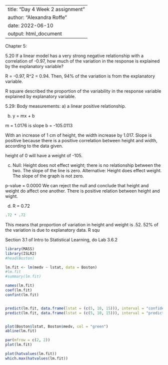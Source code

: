 
---
title: "Day 4 Week 2 assignment"
author: "Alexandra Roffe"
date: 2022-06-10
output: html_document
---
Chapter 5: 

5.20 If a linear model has a very strong negative relationship
with a correlation of -0.97, how much of the variation in the response is explained by the explanatory variable?

  R = -0.97, R^2 = 0.94. Then, 94% of the variation is from the explanatory variable. 

  R square described the proportion of the variability in the response variable explained by explanatory variable. 
  
  
5.29: Body measurements:
a) a linear positive relationship. 
  
b) y = mx + b

  m = 1.0176 is slope
  b = -105.0113
  
  With an increase of 1 cm of height, the width increase by 1.017. Slope is positive because there is a positive correlation between height and width, according to the data given. 
  
  height of 0 will have a weight of -105. 
  
  
c) 
  Null: Height does not effect weight; there is no relationship between the two. The slope of the line is zero.
  Alternative: Height does effect weight. The slope of the graph is not zero.
  
  p-value = 0.0000
  We can reject the null and conclude that height and weight do affect one another. There is positive relation between height and wight. 
  
d) 
R = 0.72
```{r}
.72 * .72
```
  This means that proportion of variation in height and weight is .52. 
  52% of the variation is due to explanatory data. 
  R squ
  
  

Section 3.1 of Intro to Statistical Learning, do Lab 3.6.2
```{r}

library(MASS)
library(ISLR2)
#head(Boston)

lm.fit <- lm(medv ~ lstat, data = Boston)
#lm.fit
#summary(lm.fit)

names(lm.fit)
coef(lm.fit)
confint(lm.fit)


predict(lm.fit, data.frame(lstat = (c(5, 10, 15))), interval = "confidence")
predict(lm.fit, data.frame(lstat = (c(5, 10, 15))), interval = "prediction")


plot(Boston$lstat, Boston$medv, col = "green")
abline(lm.fit)

par(mfrow = c(2, 2))
plot(lm.fit)


```
  
```{r}
plot(hatvalues(lm.fit))
which.max(hatvalues(lm.fit))
```
  